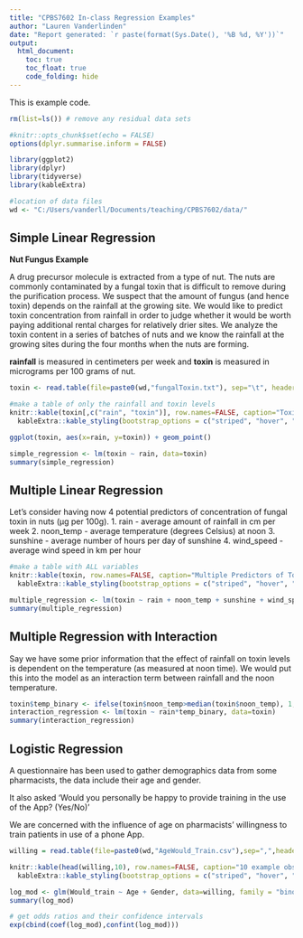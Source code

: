 ---
title: "CPBS7602 In-class Regression Examples"
author: "Lauren Vanderlinden"
date: "Report generated: `r paste(format(Sys.Date(), '%B %d, %Y'))`"
output: 
  html_document:
    toc: true
    toc_float: true
    code_folding: hide
---

This is example code.

```{r setup, include=FALSE}
rm(list=ls()) # remove any residual data sets

#knitr::opts_chunk$set(echo = FALSE)
options(dplyr.summarise.inform = FALSE)

library(ggplot2)
library(dplyr)
library(tidyverse)
library(kableExtra)

#location of data files 
wd <- "C:/Users/vanderll/Documents/teaching/CPBS7602/data/" 
```

## Simple Linear Regression

**Nut Fungus Example**

A drug precursor molecule is extracted from a type of nut. The nuts are commonly contaminated by a fungal toxin that is difficult to remove during the purification process. We suspect that the amount of fungus (and hence toxin) depends on the rainfall at the growing site. We would like to predict toxin concentration from rainfall in order to judge whether it would be worth paying additional rental charges for relatively drier sites. We analyze the toxin content in a series of batches of nuts and we know the rainfall at the growing sites during the four months when the nuts are forming.

**rainfall** is measured in centimeters per week and **toxin** is measured in micrograms per 100 grams of nut.

```{r read_in}
toxin <- read.table(file=paste0(wd,"fungalToxin.txt"), sep="\t", header=TRUE)
```

```{r, results='asis'}
#make a table of only the rainfall and toxin levels
knitr::kable(toxin[,c("rain", "toxin")], row.names=FALSE, caption="Toxin Content (microgram per 100 grams) By Amount of Rainfall (cm per week)", align=rep("c",ncol(toxin))) %>%
  kableExtra::kable_styling(bootstrap_options = c("striped", "hover", "condensed"), full_width = F)
```


```{r initial_plot}
ggplot(toxin, aes(x=rain, y=toxin)) + geom_point()
```

```{r}
simple_regression <- lm(toxin ~ rain, data=toxin)
summary(simple_regression)
```

## Multiple Linear Regression

Let's consider having now 4 potential predictors of concentration of fungal toxin in nuts (μg per 100g).
1. rain - average amount of rainfall in cm per week
2. noon_temp - average temperature (degrees Celsius) at noon
3. sunshine - average number of hours per day of sunshine
4. wind_speed - average wind speed in km per hour

```{r, results='asis'}
#make a table with ALL variables
knitr::kable(toxin, row.names=FALSE, caption="Multiple Predictors of Toxin Content (microgram per 100 grams)", align=rep("c",ncol(toxin))) %>%
  kableExtra::kable_styling(bootstrap_options = c("striped", "hover", "condensed"), full_width = F)
```

```{r}
multiple_regression <- lm(toxin ~ rain + noon_temp + sunshine + wind_speed, data=toxin)
summary(multiple_regression)
```

## Multiple Regression with Interaction

Say we have some prior information that the effect of rainfall on toxin levels is dependent on the temperature (as measured at noon time).  We would put this into the model as an interaction term between rainfall and the noon temperature.  

```{r}
toxin$temp_binary <- ifelse(toxin$noon_temp>median(toxin$noon_temp), 1, 0)
interaction_regression <- lm(toxin ~ rain*temp_binary, data=toxin)
summary(interaction_regression)
```

## Logistic Regression

A questionnaire has been used to gather demographics data from some pharmacists, the data include their age and gender. 

It also asked ‘Would you personally be happy to provide training in the use of the App? (Yes/No)’

We are concerned with the influence of age on pharmacists’ willingness to train patients in use of a phone App.

```{r}
willing = read.table(file=paste0(wd,"AgeWould_Train.csv"),sep=",",header=TRUE)
```

```{r, results='asis'}
knitr::kable(head(willing,10), row.names=FALSE, caption="10 example observations from study about pharmacists willingness to train patients on device", align=rep("c",ncol(willing))) %>%
  kableExtra::kable_styling(bootstrap_options = c("striped", "hover", "condensed"), full_width = F)
```

```{r}
log_mod <- glm(Would_train ~ Age + Gender, data=willing, family = "binomial")
summary(log_mod)
```

```{r}
# get odds ratios and their confidence intervals
exp(cbind(coef(log_mod),confint(log_mod)))
```

